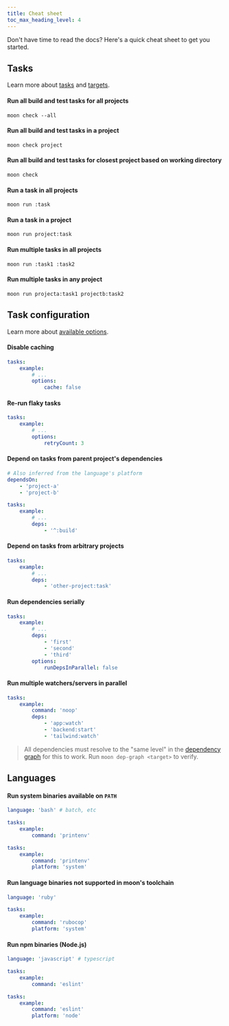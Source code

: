 ```yaml
---
title: Cheat sheet
toc_max_heading_level: 4
---
```



Don't have time to read the docs? Here's a quick cheat sheet to get you started.

## Tasks

Learn more about [tasks](./concepts/task) and [targets](./concepts/target).

#### Run all build and test tasks for all projects

```shell
moon check --all
```

#### Run all build and test tasks in a project

```shell
moon check project
```

#### Run all build and test tasks for closest project based on working directory

```shell
moon check
```

#### Run a task in all projects

```shell
moon run :task
```

#### Run a task in a project

```shell
moon run project:task
```

#### Run multiple tasks in all projects

```shell
moon run :task1 :task2
```

#### Run multiple tasks in any project

```shell
moon run projecta:task1 projectb:task2
```

## Task configuration

Learn more about [available options](./config/project#tasks).

#### Disable caching

```yaml title="moon.yml"
tasks:
	example:
		# ...
		options:
			cache: false
```

#### Re-run flaky tasks

```yaml title="moon.yml"
tasks:
	example:
		# ...
		options:
			retryCount: 3
```

#### Depend on tasks from parent project's dependencies

```yaml title="moon.yml"
# Also inferred from the language's platform
dependsOn:
	- 'project-a'
	- 'project-b'

tasks:
	example:
		# ...
		deps:
			- '^:build'
```

#### Depend on tasks from arbitrary projects

```yaml title="moon.yml"
tasks:
	example:
		# ...
		deps:
			- 'other-project:task'
```

#### Run dependencies serially

```yaml title="moon.yml"
tasks:
	example:
		# ...
		deps:
			- 'first'
			- 'second'
			- 'third'
		options:
			runDepsInParallel: false
```

#### Run multiple watchers/servers in parallel

```yaml title="moon.yml"
tasks:
	example:
		command: 'noop'
		deps:
			- 'app:watch'
			- 'backend:start'
			- 'tailwind:watch'
```

> All dependencies must resolve to the "same level" in the
> [dependency graph](./how-it-works/dep-graph) for this to work. Run `moon dep-graph <target>` to
> verify.

## Languages

#### Run system binaries available on `PATH`

<Columns count={2}>
<div>

```yaml title="moon.yml"
language: 'bash' # batch, etc

tasks:
	example:
		command: 'printenv'
```

</div>
<div>

```yaml title="moon.yml"
tasks:
	example:
		command: 'printenv'
		platform: 'system'
```

</div>
</Columns>

#### Run language binaries not supported in moon's toolchain

```yaml title="moon.yml"
language: 'ruby'

tasks:
	example:
		command: 'rubocop'
		platform: 'system'
```

#### Run npm binaries (Node.js)

<Columns count={2}>
<div>

```yaml title="moon.yml"
language: 'javascript' # typescript

tasks:
	example:
		command: 'eslint'
```

</div>
<div>

```yaml title="moon.yml"
tasks:
	example:
		command: 'eslint'
		platform: 'node'
```

</div>
</Columns>
